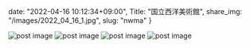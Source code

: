 date: "2022-04-16 10:12:34+09:00",
Title: "国立西洋美術館",
share_img: "/images/2022_04_16_1.jpg",
slug: "nwma"
}

<img src="/images/2022_04_16_1.jpg" alt="post image" />
<img src="/images/2022_04_16_2.jpg" alt="post image" />
<img src="/images/2022_04_16_3.jpg" alt="post image" />
<img src="/images/2022_04_16_4.jpg" alt="post image" />